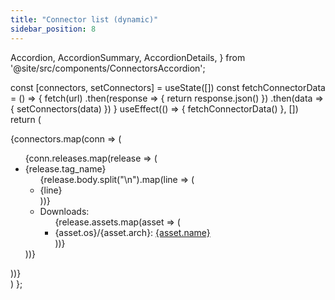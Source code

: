 ```yaml
---
title: "Connector list (dynamic)"
sidebar_position: 8
---
```


  Accordion,
  AccordionSummary,
  AccordionDetails,
} from '@site/src/components/ConnectorsAccordion';


  const [connectors, setConnectors] = useState([])
  const fetchConnectorData = () => {
    fetch(url)
      .then(response => {
        return response.json()
      })
      .then(data => {
        setConnectors(data)
      })
  }
  useEffect(() => {
    fetchConnectorData()
  }, [])
  return (
    <div className="connectors">
      {connectors.map(conn => (
        <Accordion>
          <AccordionSummary
            name={conn.nameWithOwner}
            url={conn.url}
            stargazerCount={conn.stargazerCount}
            description={conn.description}
          />
          <AccordionDetails>
            <div className="releases">
              <ul className="mb-4">
                {conn.releases.map(release => (
                  <li key={release.tag_name}>
                    {release.tag_name}
                    <ul className="mb-4">
                      {release.body.split("\n").map(line => (
                        <li key={line}>{line}</li>
                      ))}
                      <li>Downloads:
                        <ul>
                          {release.assets.map(asset => (
                            <li key={asset.name}>{asset.os}/{asset.arch}: <a href={asset.browser_download_url}>{asset.name}</a></li>
                          ))}
                        </ul>
                      </li>
                    </ul>
                  </li>
                ))}
              </ul>
            </div>
          </AccordionDetails>
        </Accordion>
      ))}
    </div>
  )
};

<Connectors url="https://raw.githubusercontent.com/lovromazgon/connector-list/main/connectors.json" />
